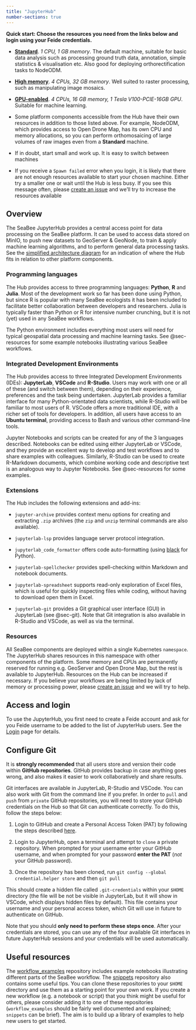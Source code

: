 ```yaml
---
title: "JupyterHub"
number-sections: true
---
```


**Quick start: Choose the resources you need from the links below and login using your Feide credentials.**

 * **[Standard](https://hub-standard.seabee.sigma2.no)**. *1 CPU, 1 GB memory*. The default machine, suitable for basic data analysis such as processing ground truth data, annotation, simple statistics & visualisation etc. Also good for deploying orthorectification tasks to NodeODM.
 
 * **[High memory](https://hub-highmem.seabee.sigma2.no)**. *4 CPUs, 32 GB memory*. Well suited to raster processing, such as manipulating image mosaics.
 
 * **[GPU-enabled](https://hub-gpu.seabee.sigma2.no)**. *4 CPUs, 16 GB memory, 1 Tesla V100-PCIE-16GB GPU*. Suitable for machine learning.
 
 
:::{.callout-tip}
 * Some platform components accessible from the Hub have their own resources in addition to those listed above. For example, NodeODM, which provides access to Open Drone Map, has its own CPU and memory allocations, so you can perform orthomosaicing of large volumes of raw images even from a **Standard** machine.
 
 * If in doubt, start small and work up. It is easy to switch between machines
 
 * If you receive a `Spawn failed` error when you login, it is likely that there are not enough resources available to start your chosen machine. Either try a smaller one or wait until the Hub is less busy. If you see this message often, please [create an issue](https://github.com/SeaBee-no/documentation/issues) and we'll try to increase the resources available
:::

## Overview {#sec-overview}

The SeaBee JupyterHub provides a central access point for data processing on the SeaBee platform. It can be used to access data stored on MinIO, to push new datasets to GeoServer & GeoNode, to train & apply machine learning algorithms, and to perform general data processing tasks. See the [simplified architecture diagram](./index.qmd#fig-sigma2-outline) for an indication of where the Hub fits in relation to other platform components.

### Programming languages {#sec-languages}

The Hub provides access to three programming languages: **Python**, **R** and **Julia**. Most of the development work so far has been done using Python, but since R is popular with many SeaBee ecologists it has been included to facilitate better collaboration between developers and researchers. Julia is typically faster than Python or R for intensive number crunching, but it is not (yet) used in any SeaBee workflows.

The Python environment includes everything most users will need for typical geospatial data processing and machine learning tasks. See @sec-resources for some example notebooks illustrating various SeaBee workflows.

### Integrated Development Environments {#sec-ides}

The Hub provides access to three Integrated Development Environments (IDEs): **JupyterLab**, **VSCode** and **R-Studio**. Users may work with one or all of these (and switch between them), depending on their experience, preferences and the task being undertaken. JupyterLab provides a familiar interface for many Python-orientated data scientists, while R-Studio will be familiar to most users of R. VSCode offers a more traditional IDE, with a richer set of tools for developers. In addition, all users have access to an **Ubuntu terminal**, providing access to Bash and various other command-line tools.

Jupyter Notebooks and scripts can be created for any of the 3 languages described. Notebooks can be edited using either JupyterLab or VSCode, and they provide an excellent way to develop and test workflows and to share examples with colleagues. Similarly, R-Studio can be used to create R-Markdown documents, which combine working code and descriptive text is an analogous way to Jupyter Notebooks. See @sec-resources for some examples.

### Extensions {#sec-extensions}

The Hub includes the following extensions and add-ins:

 * `jupyter-archive` provides context menu options for creating and extracting `.zip` archives (the `zip` and `unzip` terminal commands are also available).
 
 * `jupyterlab-lsp` provides language server protocol integration.
 
 * `jupyterlab_code_formatter` offers code auto-formatting (using [black](https://github.com/psf/black) for Python).
 
 * `jupyterlab-spellchecker` provides spell-checking within Markdown and notebook documents.
 
 * `jupyterlab-spreadsheet` supports read-only exploration of Excel files, which is useful for quickly inspecting files while coding, without having to download open them in Excel.
 
 * `jupyterlab-git` provides a Git graphical user interface (GUI) in JupyterLab (see @sec-git). Note that Git integration is also available in R-Studio and VSCode, as well as via the terminal.
 
### Resources

All SeaBee components are deployed within a single Kubernetes `namespace`. The JupyterHub shares resources in this namespace with other components of the platform. Some memory and CPUs are permanently reserved for running e.g. GeoServer and Open Drone Map, but the rest is available to JupyterHub. Resources on the Hub can be increased if necessary. If you believe your workflows are being limited by lack of memory or processing power, please [create an issue](https://github.com/SeaBee-no/dockerfiles/issues) and we will try to help.

## Access and login {#sec-login}

To use the JupyterHub, you first need to create a Feide account and ask for you Feide username to be added to the list of JupyterHub users. See the [Login](./login.qmd) page for details.

## Configure Git {#sec-git}

It is **strongly recommended** that all users store and version their code within **GitHub repositories**. GitHub provides backup in case anything goes wrong, and also makes it easier to work collaboratively and share results.

Git interfaces are available in JupyterLab, R-Studio and VSCode. You can also work with Git from the command line if you prefer. In order to `pull` and `push` from `private` GitHub repositories, you will need to store your GitHub credentials on the Hub so that Git can authenticate correctly. To do this, follow the steps below:

 1. Login to GitHub and create a Personal Access Token (PAT) by following the steps described [here](https://docs.github.com/en/enterprise-server@3.4/authentication/keeping-your-account-and-data-secure/creating-a-personal-access-token).
 
 2. Login to JupyterHub, open a terminal and attempt to `clone` a private repository. When prompted for your username enter your GitHub username, and when prompted for your password **enter the PAT** (*not* your GitHub password).
 
 3. Once the repository has been cloned, run `git config --global credential.helper store` and then `git pull`
 
This should create a hidden file called `.git-credentials` within your `$HOME` directory (the file will be not be visible in JupyterLab, but it will show in VSCode, which displays hidden files by default). This file contains your username and your personal access token, which Git will use in future to authenticate on GitHub.

Note that you should **only need to perform these steps once**. After your credentials are stored, you can use any of the four available Git interfaces in future JupyterHub sessions and your credentials will be used automatically.

## Useful resources {#sec-resources}

The [workflow_examples](https://github.com/SeaBee-no/workflow_examples#seabee-workflow_examples) repository includes example notebooks illustrating different parts of the SeaBee workflow. The  [snippets](https://github.com/SeaBee-no/snippets) repository also contains some useful tips. You can clone these repositories to your `$HOME` directory and use them as a starting point for your own work. If you create a new workflow (e.g. a notebook or script) that you think might be useful for others, please consider adding it to one of these repositories (`workflow_examples` should be fairly well documented and explained; `snippets` can be brief). The aim is to build up a library of examples to help new users to get started.